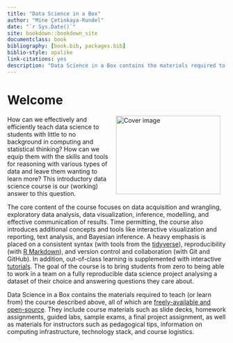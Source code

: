 ```yaml
--- 
title: "Data Science in a Box"
author: "Mine Çetinkaya-Rundel"
date: "`r Sys.Date()`"
site: bookdown::bookdown_site
documentclass: book
bibliography: [book.bib, packages.bib]
biblio-style: apalike
link-citations: yes
description: "Data Science in a Box contains the materials required to teach (or learn from) the course described above, all of which are freely-available and open-source."
---
```


# Welcome {-}

<img src="dsbox.png" width="240" height="180" alt="Cover image" align="right" style="margin: 0 1em 0 1em" />

How can we effectively and efficiently teach data science to students with little to no background in computing and statistical thinking? How can we equip them with the skills and tools for reasoning with various types of data and leave them wanting to learn more? This introductory data science course is our (working) answer to this question.

The core content of the course focuses on data acquisition and wrangling, exploratory data analysis, data visualization, inference, modelling, and effective communication of results. Time permitting, the course also introduces additional concepts and tools like interactive visualization and reporting, text analysis, and Bayesian inference. A heavy emphasis is placed on a consistent syntax (with tools from the [tidyverse](https://www.tidyverse.org/)), reproducibility (with [R Markdown](https://rmarkdown.rstudio.com/)), and version control and collaboration (with Git and GitHub). In addition, out-of-class learning is supplemented with interactive [tutorials](https://rstudio.github.io/learnr/). The goal of the course is to bring students from zero to being able to work in a team on a fully reproducible data science project analysing a dataset of their choice and answering questions they care about.

Data Science in a Box contains the materials required to teach (or learn from) the course described above, all of which are [freely-available and open-source](https://github.com/rstudio-education/datascience-box/blob/master/LICENSE.md). They include course materials such as slide decks, homework assignments, guided labs, sample exams, a final project assignment, as well as materials for instructors such as pedagogical tips, information on computing infrastructure, technology stack, and course logistics. 